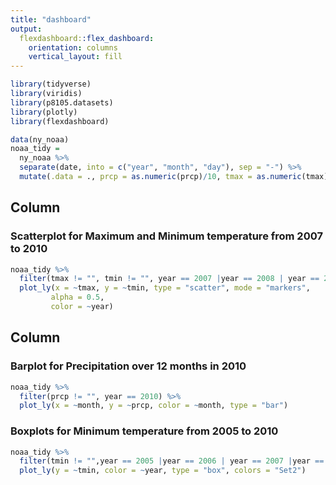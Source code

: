 ```yaml
---
title: "dashboard"
output: 
  flexdashboard::flex_dashboard:
    orientation: columns
    vertical_layout: fill
---
```


```r
library(tidyverse)
library(viridis)
library(p8105.datasets)
library(plotly)
library(flexdashboard)
```

```r
data(ny_noaa)
noaa_tidy =
  ny_noaa %>% 
  separate(date, into = c("year", "month", "day"), sep = "-") %>% 
  mutate(.data = ., prcp = as.numeric(prcp)/10, tmax = as.numeric(tmax)/10, tmin = as.numeric(tmin)/10)

```


Column {data-width=650}
-----------------------------------------------------------------------

### Scatterplot for Maximum and Minimum temperature from 2007 to 2010 

```r
noaa_tidy %>%
  filter(tmax != "", tmin != "", year == 2007 |year == 2008 | year == 2009 | year == 2010) %>%
  plot_ly(x = ~tmax, y = ~tmin, type = "scatter", mode = "markers",
         alpha = 0.5,
         color = ~year)
```

Column {data-width=350}
-----------------------------------------------------------------------

### Barplot for Precipitation over 12 months in 2010

```r
noaa_tidy %>% 
  filter(prcp != "", year == 2010) %>% 
  plot_ly(x = ~month, y = ~prcp, color = ~month, type = "bar")
```

### Boxplots for Minimum temperature from 2005 to 2010

```r
noaa_tidy %>% 
  filter(tmin != "",year == 2005 |year == 2006 | year == 2007 |year == 2008 | year == 2009 | year == 2010) %>% 
  plot_ly(y = ~tmin, color = ~year, type = "box", colors = "Set2")

```

